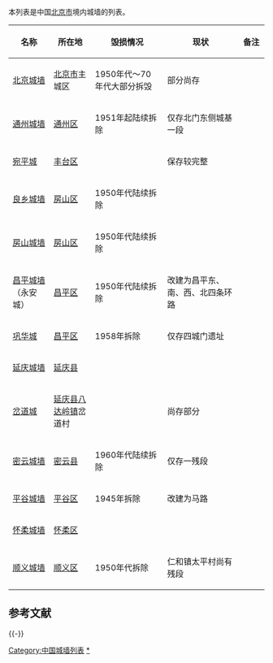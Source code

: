 本列表是中国[[北京市|北京市]]境内城墙的列表。

{| class="wikitable sortable" style="text-align: center;"
|-
! width="120" | 名称
! width="150"| 所在地
! width="270" | 毁损情况
! width="300" | 现状
! width="70" | 备注
|- 
|[[北京城墙|北京城墙]]||[[北京市|北京市]]主城区|| 1950年代～70年代大部分拆毁  || 部分尚存 ||
|- 
|[[通州城墙|通州城墙]]||[[通州区_(北京市)|通州区]]|| 1951年起陆续拆除 || 仅存北门东侧城基一段 ||
|- 
|[[宛平城|宛平城]]||[[丰台区|丰台区]]||   || 保存较完整 ||
|- 
|[[良乡城墙|良乡城墙]]||[[房山区|房山区]]|| 1950年代陆续拆除 || ||
|- 
|[[房山城墙|房山城墙]]||[[房山区|房山区]]||  1950年代陆续拆除 || ||
|- 
|[[昌平城墙|昌平城墙]]（永安城） ||[[昌平区|昌平区]]|| 1950年代陆续拆除  ||改建为昌平东、南、西、北四条环路 ||
|- 
|[[巩华城|巩华城]] ||[[昌平区|昌平区]]|| 1958年拆除 || 仅存四城门遗址 ||
|- 
|[[延庆城墙|延庆城墙]]||[[延庆县|延庆县]]||   || ||
|- 
|[[岔道城|岔道城]]|| [[延庆县|延庆县]][[八达岭镇|八达岭镇]]岔道村  || || 尚存部分 ||
|- 
|[[密云城墙|密云城墙]]||[[密云县|密云县]]||  1960年代陆续拆除 || 仅存一残段 ||
|- 
|[[平谷城墙|平谷城墙]]||[[平谷区|平谷区]]||  1945年拆除 || 改建为马路 ||
|- 
|[[怀柔城墙|怀柔城墙]]||[[怀柔区|怀柔区]]||   || ||
|- 
|[[顺义城墙|顺义城墙]]||[[顺义区|顺义区]]|| 1950年代拆除  || 仁和镇太平村尚有残段  ||
|}

== 参考文献 ==
{{Reflist}}

{{-}}
{{北京市境内的古城墙}}
{{中国各地城墙列表}}

[[Category:中国城墙列表|Category:中国城墙列表]]
[[Category:北京城墙|*]]